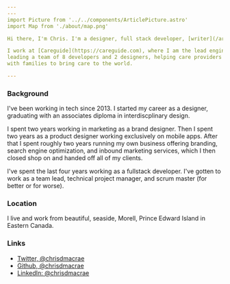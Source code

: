 ```yaml
---
---
import Picture from '../../components/ArticlePicture.astro'
import Map from './about/map.png'

Hi there, I'm Chris. I'm a designer, full stack developer, [writer](/articles), father and husband.

I work at [Careguide](https://careguide.com), where I am the lead engineer, 
leading a team of 8 developers and 2 designers, helping care providers connect
with families to bring care to the world.

---
```


### Background

I've been working in tech since 2013. I started my career as a designer, graduating with an
associates diploma in interdiscplinary design.

I spent two years working in marketing as a brand designer. Then I spent two years as a product designer
working exclusively on mobile apps. After that I spent roughly two years running my own business offering branding,
search engine optimization, and inbound marketing services, which I then closed shop on and handed off
all of my clients.

I've spent the last four years working as a fullstack developer. I've gotten to work as a team lead,
technical project manager, and scrum master (for better or for worse). 

### Location

<Picture height={317} aspectRatio="2:1" src={Map} />

I live and work from beautiful, seaside, Morell, Prince Edward Island in Eastern Canada.

### Links

- [Twitter, @chrisdmacrae](https://chrisdmacrae.com/twitter)
- [Github, @chrisdmacrae](https://github.com/chrisdmacrae)
- [LinkedIn: @chrisdmacrae](https://www.linkedin.com/in/chrisdmacrae/)